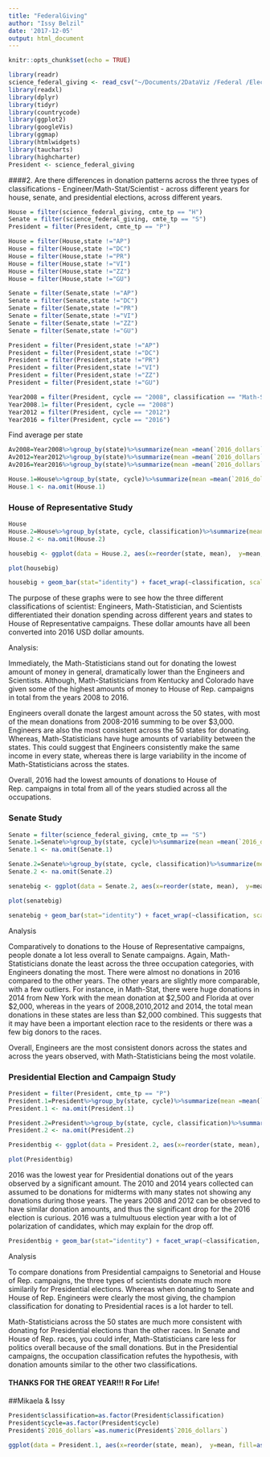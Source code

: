 ```yaml
---
title: "FederalGiving"
author: "Issy Belzil"
date: '2017-12-05'
output: html_document
---
```


```r
knitr::opts_chunk$set(echo = TRUE)

library(readr)
science_federal_giving <- read_csv("~/Documents/2DataViz /Federal /Election/science_federal_giving.csv")
library(readxl)
library(dplyr)
library(tidyr)
library(countrycode)
library(ggplot2)
library(googleVis)
library(ggmap)
library(htmlwidgets)
library(taucharts)
library(highcharter)
President <- science_federal_giving

```

####2. Are there differences in donation patterns across the three types of classifications - Engineer/Math-Stat/Scientist - across different years for house, senate, and presidential elections, across different years.

```r
House = filter(science_federal_giving, cmte_tp == "H")
Senate = filter(science_federal_giving, cmte_tp == "S")
President = filter(President, cmte_tp == "P")

House = filter(House,state !="AP")
House = filter(House,state !="DC")
House = filter(House,state !="PR")
House = filter(House,state !="VI")
House = filter(House,state !="ZZ")
House = filter(House,state !="GU")

Senate = filter(Senate,state !="AP")
Senate = filter(Senate,state !="DC")
Senate = filter(Senate,state !="PR")
Senate = filter(Senate,state !="VI")
Senate = filter(Senate,state !="ZZ")
Senate = filter(Senate,state !="GU")

President = filter(President,state !="AP")
President = filter(President,state !="DC")
President = filter(President,state !="PR")
President = filter(President,state !="VI")
President = filter(President,state !="ZZ")
President = filter(President,state !="GU")
```


```r

Year2008 = filter(President, cycle == "2008", classification == "Math-Stat")
Year2008.1= filter(President, cycle == "2008")
Year2012 = filter(President, cycle == "2012")
Year2016 = filter(President, cycle == "2016")

```

Find average per state
```r
Av2008=Year2008%>%group_by(state)%>%summarize(mean =mean(`2016_dollars`))
Av2012=Year2012%>%group_by(state)%>%summarize(mean =mean(`2016_dollars`))
Av2016=Year2016%>%group_by(state)%>%summarize(mean =mean(`2016_dollars`))

```

```r
House.1=House%>%group_by(state, cycle)%>%summarize(mean =mean(`2016_dollars`))
House.1 <- na.omit(House.1) 
```

### House of Representative Study

```r
House 
House.2=House%>%group_by(state, cycle, classification)%>%summarize(mean =mean(`2016_dollars`))
House.2 <- na.omit(House.2) 
```

```r
housebig <- ggplot(data = House.2, aes(x=reorder(state, mean),  y=mean, fill=as.factor(cycle))) + geom_bar(stat="identity", alpha=.60) + coord_flip()+ labs(list(title = "Donations to House of Representatives Elections by State and cycle", x = "state", y = "Mean 2016 dollars"))

plot(housebig)

housebig + geom_bar(stat="identity") + facet_wrap(~classification, scales="free_y") 

```

The purpose of these graphs were to see how the three different classifications of scientist: Engineers, Math-Statistician, and Scientists differentiated their donation spending across different years and states to House of Representative campaigns. These dollar amounts have all been converted into 2016 USD dollar amounts. 

Analysis: 

Immediately, the Math-Statisticians stand out for donating the lowest amount of money in general, dramatically lower than the Engineers and Scientists. Although, Math-Statisticians from Kentucky and Colorado have given some of the highest amounts of money to House of Rep. campaigns in total from the years 2008 to 2016. 

Engineers overall donate the largest amount across the 50 states, with most of the mean donations from 2008-2016 summing to be over $3,000. Engineers are also the most consistent across the 50 states for donating. Whereas, Math-Statisticians have huge amounts of variability between the states. This could suggest that Engineers consistently make the same income in every state, whereas there is large variability in the income of Math-Statisticians across the states. 

Overall, 2016 had the lowest amounts of donations to House of Rep. campaigns in total from all of the years studied across all the occupations. 

### Senate Study  

```r
Senate = filter(science_federal_giving, cmte_tp == "S")
Senate.1=Senate%>%group_by(state, cycle)%>%summarize(mean =mean(`2016_dollars`))
Senate.1 <- na.omit(Senate.1) 
```


```r
Senate.2=Senate%>%group_by(state, cycle, classification)%>%summarize(mean =mean(`2016_dollars`))
Senate.2 <- na.omit(Senate.2) 
```

```r
senatebig <- ggplot(data = Senate.2, aes(x=reorder(state, mean),  y=mean, fill=as.factor(cycle))) + geom_bar(stat="identity", alpha=.60) + coord_flip()+ labs(list(title = "Donations to Senate Elections by State and cycle", x = "state", y = "Mean 2016 dollars"))

plot(senatebig)

senatebig + geom_bar(stat="identity") + facet_wrap(~classification, scales="free_y") 

```

Analysis 

Comparatively to donations to the House of Representative campaigns, people donate a lot less overall to Senate campaigns. Again, Math-Statisticians donate the least across the three occupation categories, with Engineers donating the most. There were almost no donations in 2016 compared to the other years. The other years are slightly more comparable, with a few outliers. For instance, in Math-Stat, there were huge donations in 2014 from New York with the mean donation at $2,500 and Florida at over $2,000, whereas in the years of 2008,2010,2012 and 2014, the total mean donations in these states are less than $2,000 combined. This suggests that it may have been a important election race to the residents or there was a few big donors to the races.

Overall, Engineers are the most consistent donors across the states and across the years observed, with Math-Statisticians being the most volatile.

### Presidential Election and Campaign Study 

```r
President = filter(President, cmte_tp == "P")
President.1=President%>%group_by(state, cycle)%>%summarize(mean =mean(`2016_dollars`))
President.1 <- na.omit(President.1) 
```


```r
President.2=President%>%group_by(state, cycle, classification)%>%summarize(mean =mean(`2016_dollars`))
President.2 <- na.omit(President.2) 
```

```r
Presidentbig <- ggplot(data = President.2, aes(x=reorder(state, mean),  y=mean, fill=as.factor(cycle))) + geom_bar(stat="identity", alpha=.60) + coord_flip()+ labs(list(title = "Donations to House of Presidential Elections by State and cycle", x = "state", y = "Mean 2016 dollars"))

plot(Presidentbig)

```

2016 was the lowest year for Presidential donations out of the years observed by a significant amount. The 2010 and 2014 years collected can assumed to be donations for midterms with many states not showing any donations during those years. The years 2008 and 2012 can be observed to have similar donation amounts, and thus the significant drop for the 2016 election is curious. 2016 was a tulmultuous election year with a lot of polarization of candidates, which may explain for the drop off. 


```r
Presidentbig + geom_bar(stat="identity") + facet_wrap(~classification, scales="free_y") 

```


Analysis 

To compare donations from Presidential campaigns to Senetorial and House of Rep. campaigns, the three types of scientists donate much more similarily for Presidential elections. Whereas when donating to Senate and House of Rep. Engineers were clearly the most giving, the champion classification for donating to Presidential races is a lot harder to tell. 

Math-Statisticians across the 50 states are much more consistent with donating for Presidential elections than the other races. In Senate and House of Rep. races, you could infer, Math-Statisticians care less for politics overall because of the small donations. But in the Presidential campaigns, the occupation classification refutes the hypothesis, with donation amounts similar to the other two classifications.  


#### THANKS FOR THE GREAT YEAR!!! R For Life! 
##Mikaela & Issy 









```r
President$classification=as.factor(President$classification) 
President$cycle=as.factor(President$cycle) 
President$`2016_dollars`=as.numeric(President$`2016_dollars`)


```


```r
ggplot(data = President.1, aes(x=reorder(state, mean),  y=mean, fill=as.factor(cycle))) + geom_bar(stat="identity", alpha=.60) + coord_flip()+ labs(list(title = "Donations to Presidential Elections by State and cycle", x = "state", y = "Mean 2016 dollars"))
```

